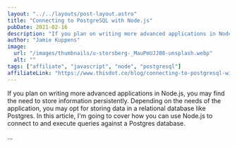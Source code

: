 ```yaml
---
layout: "../../layouts/post-layout.astro"
title: "Connecting to PostgreSQL with Node.js"
pubDate: 2021-02-16
description: "If you plan on writing more advanced applications in Node.js, you may find the need to store information persistently. Depending on the needs of the application, you may opt for storing data in a relational database like Postgres. In this article, I'm going to cover how you can use Node.js to connect to and execute queries against a Postgres database."
author: "Jamie Kuppens"
image:
  url: "/images/thumbnails/u-storsberg-_MauPmUJJ08-unsplash.webp"
  alt: ""
tags: ["affiliate", "javascript", "node", "postgresql"]
affiliateLink: "https://www.thisdot.co/blog/connecting-to-postgresql-with-node-js"
---
```


If you plan on writing more advanced applications in Node.js, you may find the
need to store information persistently. Depending on the needs of the
application, you may opt for storing data in a relational database like
Postgres. In this article, I'm going to cover how you can use Node.js to connect
to and execute queries against a Postgres database.

...
